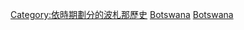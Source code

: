[[Category:依時期劃分的波札那歷史|Category:依時期劃分的波札那歷史]]
[[Category:各世紀各國|Botswana]]
[[Category:各世紀非洲|Botswana]]